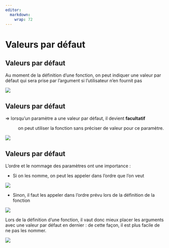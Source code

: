 ```yaml
---
editor: 
  markdown: 
    wrap: 72
---
```


# Valeurs par défaut {.backgroundTitre .unnumbered}

## Valeurs par défaut {.backgroundTitre .unnumbered}

Au moment de la définition d’une fonction, on peut indiquer une valeur
par défaut qui sera prise par l’argument si l’utilisateur n’en fournit
pas

![](img/clipboard-valeur-defaut1.png){fig-align="center"}

## Valeurs par défaut {.backgroundTitre .unnumbered}

⇒ lorsqu’un paramètre a une valeur par défaut, il devient **facultatif**

:   on peut utiliser la fonction sans préciser de valeur pour ce
    paramètre.

![](img/clipboard-valeur-defaut2.png){fig-align="center"}

## Valeurs par défaut {.backgroundTitre .unnumbered}

L’ordre et le nommage des paramètres ont une importance :

-   Si on les nomme, on peut les appeler dans l’ordre que l’on veut

![](img/clipboard-valeur-defaut3.png){fig-align="center"}

-   Sinon, il faut les appeler dans l’ordre prévu lors de la définition
    de la fonction

![](img/clipboard-valeur-defaut4.png){fig-align="center"}

Lors de la définition d’une fonction, il vaut donc mieux placer les
arguments avec une valeur par défaut en dernier : de cette façon, il est
plus facile de ne pas les nommer.

![](img/clipboard-exo1-e.png){fig-align="center"}

